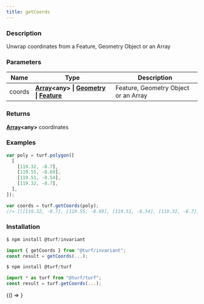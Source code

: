 ```yaml
---
title: getCoords
---
```



### Description

Unwrap coordinates from a Feature, Geometry Object or an Array

### Parameters

| Name   | Type                                                                                                                                                                                                                                          | Description                          |
| ------ | --------------------------------------------------------------------------------------------------------------------------------------------------------------------------------------------------------------------------------------------- | ------------------------------------ |
| coords | **[Array](https://developer.mozilla.org/docs/Web/JavaScript/Reference/Global_Objects/Array)&lt;any&gt; &#124; [Geometry](https://tools.ietf.org/html/rfc7946#section-3.1) &#124; [Feature](https://tools.ietf.org/html/rfc7946#section-3.2)** | Feature, Geometry Object or an Array |

### Returns

**[Array](https://developer.mozilla.org/docs/Web/JavaScript/Reference/Global_Objects/Array)&lt;any&gt;** coordinates

### Examples

```javascript
var poly = turf.polygon([
  [
    [119.32, -8.7],
    [119.55, -8.69],
    [119.51, -8.54],
    [119.32, -8.7],
  ],
]);

var coords = turf.getCoords(poly);
//= [[[119.32, -8.7], [119.55, -8.69], [119.51, -8.54], [119.32, -8.7]]]
```

### Installation

```javascript
$ npm install @turf/invariant

import { getCoords } from "@turf/invariant";
const result = getCoords(...);
```

```javascript
$ npm install @turf/turf

import * as turf from "@turf/turf";
const result = turf.getCoords(...);
```

<!-- Expose turf as global var for experimenting in the browser console -->

<BrowserOnly>{() => <WindowTurfGlobal turf={turf} />}</BrowserOnly>
